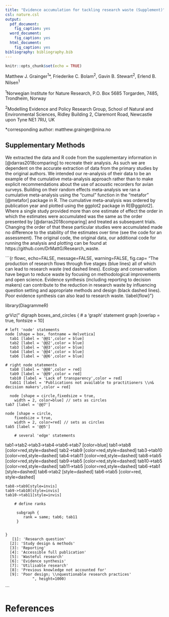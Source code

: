 ```yaml
---
title: "Evidence accumulation for tackling research waste (Supplement)"
csl: nature.csl
output:
  pdf_document:
    fig_caption: yes
  word_document: 
    fig_caption: yes
  html_document: 
    fig_caption: yes
bibliography: bibliography.bib
---
```



```r
knitr::opts_chunk$set(echo = TRUE)

```

Matthew J. Grainger^1^*, Friederike C. Bolam^2^, Gavin B. Stewart^2^, Erlend B. Nilsen^1^

^1^Norwegian Institute for Nature Research, P.O. Box 5685 Torgarden, 7485, Trondheim, Norway

^2^Modelling Evidence and Policy Research Group, School of Natural and Environmental Sciences, Ridley Building 2, Claremont Road, Newcastle upon Tyne NE1 7RU, UK  


*corresponding author: matthew.grainger\@nina.no

## Supplementary Methods

We extracted the data and R code from the supplementary information in [@darras2018comparing] to recreate their analysis. As such we are dependent on the accurate extraction of data from the primary studies by the original authors. We intended our re-analysis of their data to be an example of the cumulative meta-analysis approach rather than to make explicit recommendations about the use of acoustic recorders for avian surveys. Building on their random effects meta-analysis we ran a cumulative meta-analysis using the “cumul” function in the “metafor” [@metafor] package in R. The cumulative meta-analysis was ordered by publication year and plotted using the ggplot2 package in R[@ggplot2]. Where a single study provided more than one estimate of effect the order in which the estimates were accumulated was the same as the order presented by [@darras2018comparing] and treated as subsequent trials. Changing the order of that these particular studies were accumulated made no difference to the stability of the estimates over time (see the code for an assessment). The original code, the original data, our additional code for running the analysis and plotting can be found at https://github.com/DrMattG/Research_waste.



```{r flowc, echo=FALSE, message=FALSE, warning=FALSE, fig.cap= "The production of research flows through five stages (blue lines) all of which can lead to research waste (red dashed lines). Ecology and conservation have begun to reduce waste by focusing on methodological improvements and open science. Evidence synthesis (including reporting to decision makers) can contribute to the reduction in research waste by influencing question setting and appropriate methods and design (black dashed lines). Poor evidence synthesis can also lead to research waste. \\label{flow}"}

library(DiagrammeR)


grViz("
    digraph boxes_and_circles {
    # a 'graph' statement
    graph [overlap = true, fontsize = 10]
    
    # left 'node' statements
    node [shape = box, fontname = Helvetica]
      tab1 [label = '@@1',color = blue]
      tab2 [label = '@@2',color = blue]
      tab3 [label = '@@3',color = blue]
      tab4 [label = '@@4',color = blue]
      tab6 [label = '@@6',color = blue]
    
    # right node statements
      tab8 [label = '@@8',color = red]
      tab9 [label = '@@9',color = red]
      tab10 [label = 'Lack of transparency',color = red]
      tab11 [label = 'Publications not available to practitioners \\n& decision makers',color = red]
      
      node [shape = circle,fixedsize = true,
        width = 2, color=blue] // sets as circles
    tab7 [label = '@@7']
    
    node [shape = circle,
        fixedsize = true,
        width = 2, color=red] // sets as circles
    tab5 [label = '@@5']

        # several 'edge' statements
 tab1->tab2->tab3->tab4->tab6->tab7 [color=blue]
 tab1->tab8 [color=red,style=dashed]
  tab2->tab9 [color=red,style=dashed]
   tab3->tab10 [color=red,style=dashed]
    tab4->tab11 [color=red,style=dashed]
    tab8->tab5 [color=red,style=dashed]
    tab9->tab5 [color=red,style=dashed]
    tab10->tab5 [color=red,style=dashed]
    tab11->tab5 [color=red,style=dashed]
    tab6->tab1 [style=dashed]
        tab6->tab2 [style=dashed]
    tab6->tab5 [color=red, style=dashed]
    
    tab8->tab9[style=invis]
    tab9->tab10[style=invis]
    tab10->tab11[style=invis]
        
        # define ranks
    
         subgraph {
            rank = same; tab6; tab11
         }
         
        
    }
       [1]: 'Research question'
      [2]: 'Study design & methods'
      [3]: 'Reporting'
      [4]: 'Accessible full publication'
      [5]: 'Wasteful research'
      [6]: 'Evidence synthesis'
      [7]: 'Utilisable research' 
      [8]: 'Previous knowledge not accounted for'
      [9]: 'Poor design; \\nquestionable research practices'
                ", height=1000)


```



# References {-}

<div id="refs"></div>

\newpage 

